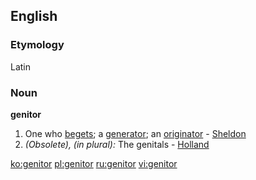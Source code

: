 ==English==

===Etymology===
Latin
===Noun===
'''genitor'''

#One who [[beget]]s; a [[generator]]; an [[originator]] - [[Sheldon]]
#''(Obsolete), (in plural):'' The genitals - [[Holland]]

[[ko:genitor]]
[[pl:genitor]]
[[ru:genitor]]
[[vi:genitor]]
